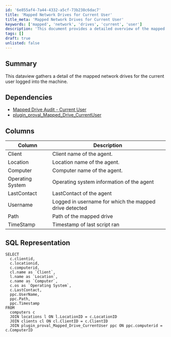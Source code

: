 ```yaml
---
id: '6e855af4-7a44-4332-a5cf-73b238c6dac7'
title: 'Mapped Network Drives for Current User'
title_meta: 'Mapped Network Drives for Current User'
keywords: ['mapped', 'network', 'drives', 'current', 'user']
description: 'This document provides a detailed overview of the mapped network drives for the currently logged-in user on a machine, including SQL representation and relevant dependencies.'
tags: []
draft: true
unlisted: false
---
```

## Summary

This dataview gathers a detail of the mapped network drives for the current user logged into the machine.

## Dependencies

- [Mapped Drive Audit - Current User](https://proval.itglue.com/DOC-5078775-10923271) 
- [plugin_proval_Mapped_Drive_CurrentUser](https://proval.itglue.com/DOC-5078775-10923270) 

## Columns

| Column           | Description                                                        |
|------------------|--------------------------------------------------------------------|
| Client           | Client name of the agent.                                         |
| Location         | Location name of the agent.                                       |
| Computer         | Computer name of the agent.                                       |
| Operating System  | Operating system information of the agent                         |
| LastContact      | LastContact of the agent                                          |
| Username         | Logged in username for which the mapped drive detected            |
| Path             | Path of the mapped drive                                          |
| TimeStamp        | Timestamp of last script ran                                       |

## SQL Representation

```
SELECT 
  c.clientid, 
  c.locationid, 
  c.computerid, 
  cl.name as `Client`, 
  l.name as `Location`, 
  c.name as `Computer`, 
  c.os as `Operating System`, 
  c.LastContact, 
  ppc.UserName, 
  ppc.Path, 
  ppc.Timestamp 
FROM 
  computers c 
  JOIN locations l ON l.LocationID = c.LocationID 
  JOIN clients cl ON cl.ClientID = c.ClientID 
  JOIN plugin_proval_Mapped_Drive_CurrentUser ppc ON ppc.computerid = c.ComputerID
```













